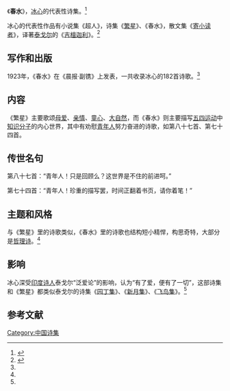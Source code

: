 {{About|冰心的诗集|越南政治人物|春水 (越南政治人物)}}
{{Infobox book 
| 图像      = <!-- [[File:|200px]] -->
| 图像说明  = 
| 书名      = 《春水》
| 作者      = [[冰心|冰心]]
| 原名      = 
| 译者      = 
| 插图      = 
| 封面设计  = 
| 出版地    = 北京市
| 语言      = [[简体中文|简体中文]]
| 系列      = 
| 题材      = 
| 类型      = 诗歌
| 出版者    = 北方妇女儿童出版社
| 出版日期  = 2011年11月1日
| 中文版    = 
| 媒介      = 印刷（平装书）
| 页数      = 200
| 开本      = 
| isbn      = 9787538558210
| oclc      = 
| 杜威十进制图书分类法= 
| 美国国会图书馆图书分类法= 
| 上一部作品= 
| 下一部作品= 
| 引用      = 
| 被引用    = 
}}

《'''春水'''》，[[冰心|冰心]]的代表性诗集。<ref name="duck">{{cite book |author=冰心 |title=《繁星·春水》|year=2011-11-01 |publisher=北方妇女儿童出版社 |location=北京市 |pages= |isbn=9787538558210}}</ref>

冰心的代表性作品有小说集《超人》，诗集《[[繁星|繁星]]》、《春水》，散文集《[[寄小读者|寄小读者]]》，译著[[泰戈尔|泰戈尔]]的《[[吉檀迦利|吉檀迦利]]》。<ref name="panda">{{cite book |author=陈卫 |title=《中国文学名著导读本》|year=2000|publisher=广西人民出版社 |location=南宁市 |pages=79-81 |isbn=7-219-04219-1}}</ref>

==写作和出版==
1923年，《春水》在《晨报·副镌》上发表，一共收录冰心的182首诗歌。<ref name="duck"/>

==内容==
《繁星》主要歌颂[[母爱|母爱]]、[[亲情|亲情]]、[[童心|童心]]、[[自然|大自然]]，而《春水》则主要描写[[五四运动|五四运动]]中[[知识分子|知识分子]]的内心世界，其中有劝慰[[青年|青年人]]努力奋进的诗歌，如第八十七首、第七十四首。

==传世名句==
第八十七首：“青年人！只是回顾么？这世界是不住的前进呵。”

第七十四首：“青年人！珍重的描写罢，时间正翻着书页，请你着笔！”

==主题和风格==
与《繁星》里的诗歌类似，《春水》里的诗歌也结构短小精悍，构思奇特，大部分是[[哲理诗|哲理诗]]。<ref name="duck"/>

==影响==
冰心深受[[印度文学|印度诗人]]泰戈尔“泛爱论”的影响，认为“有了爱，便有了一切”，这部诗集和《繁星》都类似泰戈尔的诗集《[[园丁集|园丁集]]》、《[[新月集|新月集]]》、《[[飞鸟集|飞鸟集]]》。<ref name="duck"/>

==参考文献==
{{reflist}}

{{DEFAULTSORT:Chun春}}
[[Category:中国诗集|Category:中国诗集]]